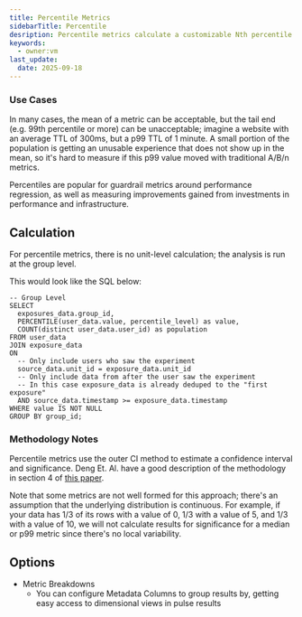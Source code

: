 ```yaml
---
title: Percentile Metrics
sidebarTitle: Percentile
desription: Percentile metrics calculate a customizable Nth percentile of a column from a metric source across experiment groups.
keywords:
  - owner:vm
last_update:
  date: 2025-09-18
---
```


### Use Cases

In many cases, the mean of a metric can be acceptable, but the tail end (e.g. 99th percentile or more) can be unacceptable; imagine a website with an average TTL of 300ms, but a p99 TTL of 1 minute. A small portion of the population is getting an unusable experience that does not show up in the mean, so it's hard to measure if this p99 value moved with traditional A/B/n metrics.

Percentiles are popular for guardrail metrics around performance regression, as well as measuring improvements gained from investments in performance and infrastructure.

## Calculation

For percentile metrics, there is no unit-level calculation; the analysis is run at the group level.

This would look like the SQL below:

```
-- Group Level
SELECT
  exposures_data.group_id,
  PERCENTILE(user_data.value, percentile_level) as value,
  COUNT(distinct user_data.user_id) as population
FROM user_data
JOIN exposure_data
ON
  -- Only include users who saw the experiment
  source_data.unit_id = exposure_data.unit_id
  -- Only include data from after the user saw the experiment
  -- In this case exposure_data is already deduped to the "first exposure"
  AND source_data.timestamp >= exposure_data.timestamp
WHERE value IS NOT NULL
GROUP BY group_id;
```

### Methodology Notes

Percentile metrics use the outer CI method to estimate a confidence interval and significance. Deng Et. Al. have a good description of the methodology in section 4 of [this paper](https://arxiv.org/pdf/1803.06336).

Note that some metrics are not well formed for this approach; there's an assumption that the underlying distribution is continuous. For example, if your data has 1/3 of its rows with a value of 0, 1/3 with a value of 5, and 1/3 with a value of 10, we will not calculate results for significance for a median or p99 metric since there's no local variability.

## Options

- Metric Breakdowns
  - You can configure Metadata Columns to group results by, getting easy access to dimensional views in pulse results
